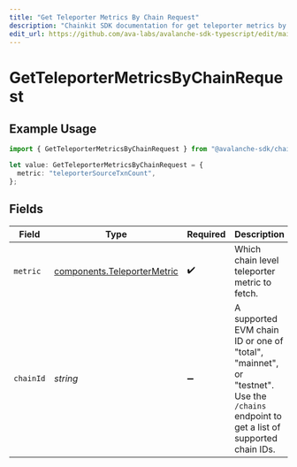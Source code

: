 ```yaml
---
title: "Get Teleporter Metrics By Chain Request"
description: "Chainkit SDK documentation for get teleporter metrics by chain request"
edit_url: https://github.com/ava-labs/avalanche-sdk-typescript/edit/main/chainkit/docs/models/operations/getteleportermetricsbychainrequest.md
---
```


# GetTeleporterMetricsByChainRequest

## Example Usage

```typescript
import { GetTeleporterMetricsByChainRequest } from "@avalanche-sdk/chainkit/models/operations";

let value: GetTeleporterMetricsByChainRequest = {
  metric: "teleporterSourceTxnCount",
};
```

## Fields

| Field                                                                                                                                 | Type                                                                                                                                  | Required                                                                                                                              | Description                                                                                                                           | Example                                                                                                                               |
| ------------------------------------------------------------------------------------------------------------------------------------- | ------------------------------------------------------------------------------------------------------------------------------------- | ------------------------------------------------------------------------------------------------------------------------------------- | ------------------------------------------------------------------------------------------------------------------------------------- | ------------------------------------------------------------------------------------------------------------------------------------- |
| `metric`                                                                                                                              | [components.TeleporterMetric](https://github.com/ava-labs/avalanche-sdk-typescript/blob/main/chainkit/models/components/teleportermetric.md)                                                            | :heavy_check_mark:                                                                                                                    | Which chain level teleporter metric to fetch.                                                                                         | teleporterSourceTxnCount                                                                                                              |
| `chainId`                                                                                                                             | *string*                                                                                                                              | :heavy_minus_sign:                                                                                                                    | A supported EVM chain ID or one of "total", "mainnet", or "testnet". Use the `/chains` endpoint to get a list of supported chain IDs. | 43114                                                                                                                                 |